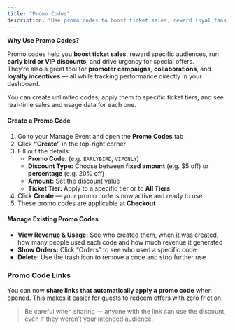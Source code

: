 ```yaml
---
title: "Promo Codes"
description: "Use promo codes to boost ticket sales, reward loyal fans, and run exclusive offers — all managed in one simple dashboard."
---
```


**Why Use Promo Codes?**

Promo codes help you **boost ticket sales**, reward specific audiences, run **early bird or VIP discounts**, and drive urgency for special offers.\
They’re also a great tool for **promoter campaigns**, **collaborations**, and **loyalty incentives** — all while tracking performance directly in your dashboard.

You can create unlimited codes, apply them to specific ticket tiers, and see real-time sales and usage data for each one.

#### Create a Promo Code

1. Go to your Manage Event and open the **Promo Codes** tab
2. Click **“Create”** in the top-right corner
3. Fill out the details:
   - **Promo Code:** (e.g. `EARLYBIRD`, `VIPONLY`)
   - **Discount Type:** Choose between **fixed amount** (e.g. \$5 off) or **percentage** (e.g. 20% off)
   - **Amount:** Set the discount value
   - **Ticket Tier:** Apply to a specific tier or to **All Tiers**
4. Click **Create** — your promo code is now active and ready to use
5. These promo codes are applicable at **Checkout**

#### Manage Existing Promo Codes

- **View Revenue & Usage:** See who created them, when it was created, how many people used each code and how much revenue it generated
- **Show Orders:** Click “Orders” to see who used a specific code
- **Delete:** Use the trash icon to remove a code and stop further use

### Promo Code Links

You can now **share links that automatically apply a promo code** when opened. This makes it easier for guests to redeem offers with zero friction.

> Be careful when sharing — anyone with the link can use the discount, even if they weren’t your intended audience.